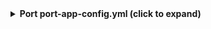 <details>

<summary><b> Port port-app-config.yml (click to expand)</b></summary>

```yaml showLineNumbers
resources:
  - kind: repository
    selector:
      query: "true" # JQ boolean query. If evaluated to false - skip syncing the object.
    port:
      entity:
        mappings:
          identifier: ".name" # The Entity identifier will be the repository name.
          title: ".name"
          blueprint: '"githubRepository"'
          properties:
            readme: file://README.md
            url: .html_url
            defaultBranch: .default_branch
  - kind: tag
    selector:
      query: 'true'
    port:
      entity:
        mappings:
          identifier: .name
          title: .name
          blueprint: '"githubTag"'
          properties:
            commit_sha: .commit.sha
          relations:
            repository: .__repository
  - kind: release
    selector:
      query: 'true'
    port:
      entity:
        mappings:
          identifier: .name
          title: .name
          blueprint: '"githubRelease"'
          properties:
            author: .author.login
            description: .body
            release_creation_time: .created_at
          relations:
            tag: .tag_name
            repository: .__repository
```

</details>
